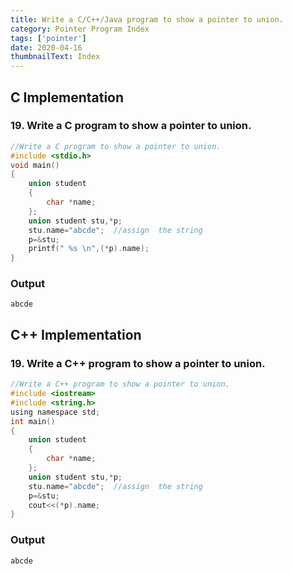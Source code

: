 ```yaml
---
title: Write a C/C++/Java program to show a pointer to union.
category: Pointer Program Index
tags: ['pointer']
date: 2020-04-16
thumbnailText: Index
---
```


## C Implementation
### 19. Write a C program to show a pointer to union.
```c
//Write a C program to show a pointer to union.
#include <stdio.h>
void main()
{
    union student
    {
        char *name;
    };
    union student stu,*p;
    stu.name="abcde";  //assign  the string
    p=&stu;
    printf(" %s \n",(*p).name);
}
```
### Output
```
abcde
```
## C++ Implementation
### 19. Write a C++ program to show a pointer to union.
```c
//Write a C++ program to show a pointer to union.
#include <iostream>
#include <string.h>
using namespace std;
int main()
{
    union student
    {
        char *name;
    };
    union student stu,*p;
    stu.name="abcde";  //assign  the string
    p=&stu;
    cout<<(*p).name;
}
```
### Output
```
abcde
```
